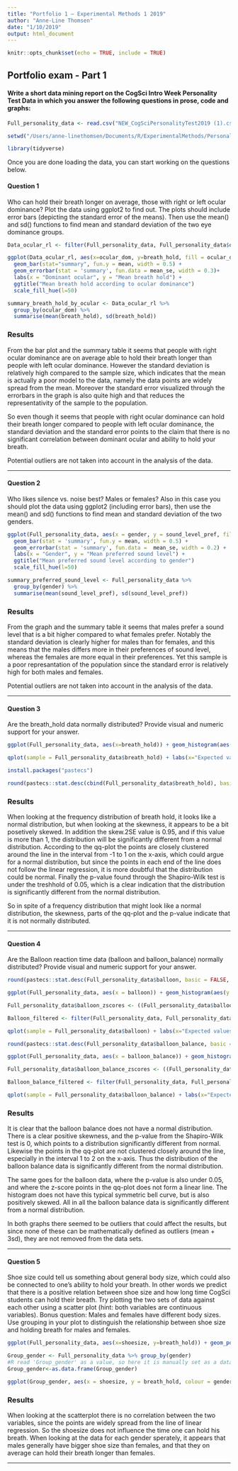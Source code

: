 ```yaml
---
title: "Portfolio 1 — Experimental Methods 1 2019"
author: "Anne-Line Thomsen"
date: "1/10/2019"
output: html_document
---
```


```r
knitr::opts_chunk$set(echo = TRUE, include = TRUE)
```

## Portfolio exam - Part 1

#### Write a short data mining report on the CogSci Intro Week Personality Test Data in which you answer the following questions in prose, code and graphs:

```r
Full_personality_data <- read.csv("NEW_CogSciPersonalityTest2019 (1).csv")
```

```r
setwd("/Users/anne-linethomsen/Documents/R/ExperimentalMethods/PersonalityTest/PersonalityTest")
```

```r
library(tidyverse)
```

Once you are done loading the data, you can start working on the questions below.

#### Question 1

Who can hold their breath longer on average, those with right or left ocular dominance? Plot the data using ggplot2 to find out. The plots should include error bars (depicting the standard error of the means). Then use the mean() and sd() functions to find mean and standard deviation of the two eye dominance groups.

```r
Data_ocular_rl <- filter(Full_personality_data, Full_personality_data$ocular_dom == "Right" | Full_personality_data$ocular_dom == "Left")
```

```r
ggplot(Data_ocular_rl, aes(x=ocular_dom, y=breath_hold, fill = ocular_dom)) + 
  geom_bar(stat="summary", fun.y = mean, width = 0.5) +
  geom_errorbar(stat = 'summary', fun.data = mean_se, width = 0.3)+
  labs(x = "Dominant ocular", y = "Mean breath hold") +
  ggtitle("Mean breath hold according to ocular dominance")
  scale_fill_hue(l=50)
```

```r
summary_breath_hold_by_ocular <- Data_ocular_rl %>%
  group_by(ocular_dom) %>%
  summarise(mean(breath_hold), sd(breath_hold))
```

### Results

From the bar plot and the summary table it seems that people with right ocular dominance are on average able to hold their breath longer than people with left ocular dominance. However the standard deviation is relatively high compared to the sample size, which indicates that the mean is actually a poor model to the data, namely the data points are widely spread from the mean. Moreover the standard error visualized through the errorbars in the graph is also quite high and that reduces the representativity of the sample to the population.

So even though it seems that people with right ocular dominance can hold their breath longer compared to people with left ocular dominance, the standard deviation and the standard error points to the claim that there is no significant correlation between dominant ocular and ability to hold your breath.

Potential outliers are not taken into account in the analysis of the data.

---

#### Question 2

Who likes silence vs. noise best? Males or females? Also in this case you should plot the data using ggplot2 (including error bars), then use the mean() and sd() functions to find mean and standard deviation of the two genders.

```r
ggplot(Full_personality_data, aes(x = gender, y = sound_level_pref, fill = gender)) + 
  geom_bar(stat = 'summary', fun.y = mean, width = 0.5) +
  geom_errorbar(stat = 'summary', fun.data =  mean_se, width = 0.2) +
  labs(x = "Gender", y = "Mean preferred sound level") + 
  ggtitle("Mean preferred sound level according to gender")
  scale_fill_hue(l=50)
```

```r
summary_preferred_sound_level <- Full_personality_data %>%
  group_by(gender) %>%
  summarise(mean(sound_level_pref), sd(sound_level_pref))
```

### Results

From the graph and the summary table it seems that males prefer a sound level that is a bit higher compared to what females prefer. Notably the standard deviation is clearly higher for males than for females, and this means that the males differs more in their preferences of sound level, whereas the females are more equal in their preferences. Yet this sample is a poor represantation of the population since the standard error is relatively high for both males and females.

Potential outliers are not taken into account in the analysis of the data.

---

#### Question 3

Are the breath_hold data normally distributed? Provide visual and numeric support for your answer.

```r
ggplot(Full_personality_data, aes(x=breath_hold)) + geom_histogram(aes(y = ..density..), colour = "black", fill = "white") + stat_function(fun = dnorm, args = list(mean = mean(Full_personality_data$breath_hold), sd = sd(Full_personality_data$breath_hold)), colour = "red", size = 1) + ggtitle("Frequency distribution of breath hold")
```

```r
qplot(sample = Full_personality_data$breath_hold) + labs(x="Expected values", y="Observed value") + stat_qq_line(colour = "red")
```

```r
install.packages("pastecs")
```

```r
round(pastecs::stat.desc(cbind(Full_personality_data$breath_hold), basic = FALSE, norm = TRUE), digits = 2)
```

### Results

When looking at the frequency distribution of breath hold, it looks like a normal distribution, but when looking at the skewness, it appears to be a bit posetively skewed. In addition the skew.2SE value is 0.95, and if this value is more than 1, the distribution will be significantly different from a normal distribution.
According to the qq-plot the points are closely clustered around the line in the interval from -1 to 1 on the x-axis, which could argue for a normal distribution, but since the points in each end of the line does not follow the linear regression, it is more doubtful that the distribution could be normal. 
Finally the p-value found through the Shapiro-Wilk test is under the treshhold of 0.05, which is a clear indication that the distribution is significantly different from the normal distribution. 

So in spite of a frequency distribution that might look like a normal distribution, the skewness, parts of the qq-plot and the p-value indicate that it is not normally distributed. 

---

#### Question 4

Are the Balloon reaction time data (balloon and balloon_balance) normally distributed? Provide visual and numeric support for your answer.

```r
round(pastecs::stat.desc(Full_personality_data$balloon, basic = FALSE, norm = TRUE), digits = 2)
```

```r
ggplot(Full_personality_data, aes(x = balloon)) + geom_histogram(aes(y = ..density..), binwidth = 2.5, color = "black", fill = "white") + ggtitle("Distribution of balloon data") + stat_function(fun = dnorm, args = list(mean = mean(Full_personality_data$balloon, na.rm = TRUE), sd = sd(Full_personality_data$balloon, na.rm = TRUE)), colour= "red", size = 1)
```

```r
Full_personality_data$balloon_zscores <- ((Full_personality_data$balloon - mean(Full_personality_data$balloon)) / sd(Full_personality_data$balloon))

Balloon_filtered <- filter(Full_personality_data, Full_personality_data$balloon_zscores < 3 & Full_personality_data$balloon_zscores > -3)
```

```r
qplot(sample = Full_personality_data$balloon) + labs(x="Expected values", y="Observed value") + stat_qq_line(colour = "blue")
```

```r
round(pastecs::stat.desc(Full_personality_data$balloon_balance, basic = FALSE, norm = TRUE), digits = 2)
```

```r
ggplot(Full_personality_data, aes(x = balloon_balance)) + geom_histogram(aes(y = ..density..), binwidth = 2.5, color = "black", fill = "white") + ggtitle("Distribution of balloon_balance data") + stat_function(fun = dnorm, args = list(mean = mean(Full_personality_data$balloon_balance, na.rm = TRUE), sd = sd(Full_personality_data$balloon_balance, na.rm = TRUE)), colour= "red", size = 1)
```

```r
Full_personality_data$balloon_balance_zscores <- ((Full_personality_data$balloon_balance - mean(Full_personality_data$balloon_balance)) / sd(Full_personality_data$balloon_balance))

Balloon_balance_filtered <- filter(Full_personality_data, Full_personality_data$balloon_balance_zscores < 3 & Full_personality_data$balloon_balance_zscores > -3)
```

```r
qplot(sample = Full_personality_data$balloon_balance) + labs(x="Expected values", y="Observed value") + stat_qq_line(colour = "red")
```

### Results

It is clear that the balloon balance does not have a normal distribution. There is a clear positive skewness, and the p-value from the Shapiro-Wilk test is 0, which points to a distribution significantly different from normal. Likewise the points in the qq-plot are not clustered closely around the line, especially in the interval 1 to 2 on the x-axis. Thus the distribution of the balloon balance data is significantly different from the normal distribution.

The same goes for the balloon data, where the p-value is also under 0.05, and where the z-score points in the qq-plot does not form a linear line. The histogram does not have this typical symmetric bell curve, but is also positively skewed. All in all the balloon balance data is significantly different from a normal distribution.

In both graphs there seemed to be outliers that could affect the results, but since none of these can be mathematically defined as outliers (mean + 3sd), they are not removed from the data sets.

---

#### Question 5

Shoe size could tell us something about general body size, which could also be connected to one's ability to hold your breath. In other words we predict that there is a positive relation between shoe size and how long time CogSci students can hold their breath. Try plotting the two sets of data against each other using a scatter plot (hint: both variables are continuous variables). Bonus question: Males and females have different body sizes. Use grouping in your plot to distinguish the relationship between shoe size and holding breath for males and females.

```r
ggplot(Full_personality_data, aes(x=shoesize, y=breath_hold)) + geom_point(colour = "Black") + geom_smooth(method = "lm") + ggtitle("Scatterplot of shoesize and breath hold")
```

```r
Group_gender <- Full_personality_data %>% group_by(gender)
#R read 'Group_gender' as a value, so here it is manually set as a data frame:
Group_gender<-as.data.frame(Group_gender)
```

```r
ggplot(Group_gender, aes(x = shoesize, y = breath_hold, colour = gender)) + geom_point() + geom_smooth(method = "lm") + ggtitle("Scatterplot of shoesize and breath hold separated by gender")
```

### Results

When looking at the scatterplot there is no correlation between the two variables, since the points are widely spread from the line of linear regression. So the shoesize does not influence the time one can hold his breath.
When looking at the data for each gender sperately, it appears that males generally have bigger shoe size than females, and that they on average can hold their breath longer than females.

---
